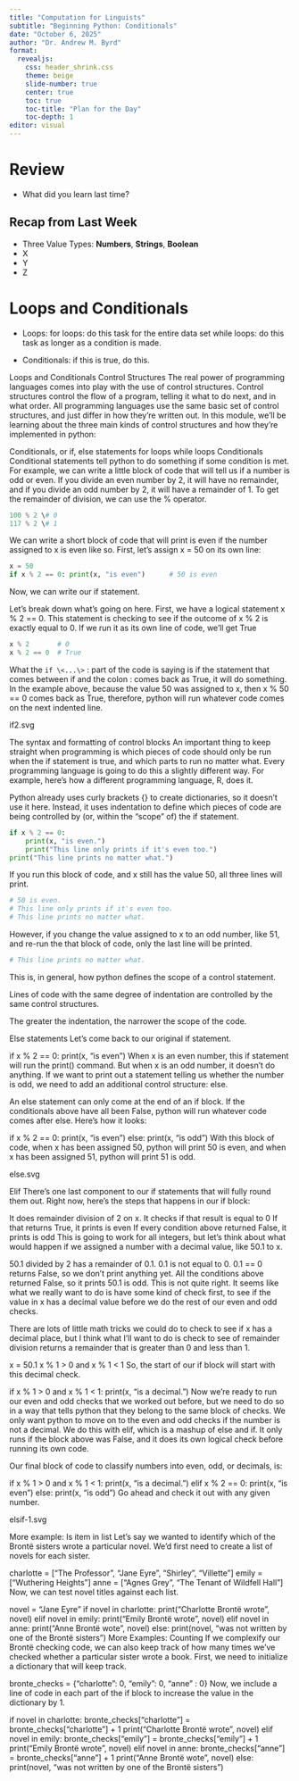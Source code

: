 ```yaml
---
title: "Computation for Linguists"
subtitle: "Beginning Python: Conditionals"
date: "October 6, 2025"
author: "Dr. Andrew M. Byrd"
format:
  revealjs:
    css: header_shrink.css
    theme: beige
    slide-number: true
    center: true
    toc: true
    toc-title: "Plan for the Day"
    toc-depth: 1
editor: visual
---
```


# Review

-   What did you learn last time?

## Recap from Last Week

-   Three Value Types: **Numbers**, **Strings**, **Boolean**
-   X
-   Y
-   Z

# Loops and Conditionals

- Loops: 
    for loops: do this task for the entire data set
    while loops: do this task as longer as a condition is made.
    
- Conditionals: if this is true, do this.

Loops and Conditionals Control Structures The real power of programming languages comes into play with the use of control structures. Control structures control the flow of a program, telling it what to do next, and in what order. All programming languages use the same basic set of control structures, and just differ in how they're written out. In this module, we'll be learning about the three main kinds of control structures and how they're implemented in python:

Conditionals, or if, else statements for loops while loops Conditionals Conditional statements tell python to do something if some condition is met. For example, we can write a little block of code that will tell us if a number is odd or even. If you divide an even number by 2, it will have no remainder, and if you divide an odd number by 2, it will have a remainder of 1. To get the remainder of division, we can use the % operator.

``` python
100 % 2 \# 0
117 % 2 \# 1
```

We can write a short block of code that will print <x> is even if the number assigned to x is even like so. First, let's assign x = 50 on its own line:

``` python
x = 50 
if x % 2 == 0: print(x, "is even")      # 50 is even
```

Now, we can write our if statement.


Let's break down what's going on here. First, we have a logical statement x % 2 == 0. This statement is checking to see if the outcome of x % 2 is exactly equal to 0. If we run it as its own line of code, we'll get True

``` python
x % 2       # 0
x % 2 == 0  # True 
```

What the `if \<...\>` : part of the code is saying is if the statement that comes between if and the colon : comes back as True, it will do something. In the example above, because the value 50 was assigned to x, then x % 50 == 0 comes back as True, therefore, python will run whatever code comes on the next indented line.

if2.svg

The syntax and formatting of control blocks An important thing to keep straight when programming is which pieces of code should only be run when the if statement is true, and which parts to run no matter what. Every programming language is going to do this a slightly different way. For example, here's how a different programming language, R, does it.

Python already uses curly brackets {} to create dictionaries, so it doesn't use it here. Instead, it uses indentation to define which pieces of code are being controlled by (or, within the "scope" of) the if statement.

```python
if x % 2 == 0: 
    print(x, "is even.") 
    print("This line only prints if it's even too.") 
print("This line prints no matter what.") 
```

If you run this block of code, and x still has the value 50, all three lines will print.

```python
# 50 is even.
# This line only prints if it's even too.
# This line prints no matter what.
```

However, if you change the value assigned to x to an odd number, like 51, and re-run the that block of code, only the last line will be printed.

```python
# This line prints no matter what.
```
This is, in general, how python defines the scope of a control statement.

Lines of code with the same degree of indentation are controlled by the same control structures.

The greater the indentation, the narrower the scope of the code.

Else statements Let's come back to our original if statement.

if x % 2 == 0: print(x, "is even") When x is an even number, this if statement will run the print() command. But when x is an odd number, it doesn't do anything. If we want to print out a statement telling us whether the number is odd, we need to add an additional control structure: else.

An else statement can only come at the end of an if block. If the conditionals above have all been False, python will run whatever code comes after else. Here's how it looks:

if x % 2 == 0: print(x, "is even") else: print(x, "is odd") With this block of code, when x has been assigned 50, python will print 50 is even, and when x has been assigned 51, python will print 51 is odd.

else.svg

Elif There's one last component to our if statements that will fully round them out. Right now, here's the steps that happens in our if block:

It does remainder division of 2 on x. It checks if that result is equal to 0 If that returns True, it prints <x> is even If every condition above returned False, it prints <x> is odd This is going to work for all integers, but let's think about what would happen if we assigned a number with a decimal value, like 50.1 to x.

50.1 divided by 2 has a remainder of 0.1. 0.1 is not equal to 0. 0.1 == 0 returns False, so we don't print anything yet. All the conditions above returned False, so it prints 50.1 is odd. This is not quite right. It seems like what we really want to do is have some kind of check first, to see if the value in x has a decimal value before we do the rest of our even and odd checks.

There are lots of little math tricks we could do to check to see if x has a decimal place, but I think what I'll want to do is check to see of remainder division returns a remainder that is greater than 0 and less than 1.

x = 50.1 x % 1 \> 0 and x % 1 \< 1 So, the start of our if block will start with this decimal check.

if x % 1 \> 0 and x % 1 \< 1: print(x, "is a decimal.") Now we're ready to run our even and odd checks that we worked out before, but we need to do so in a way that tells python that they belong to the same block of checks. We only want python to move on to the even and odd checks if the number is not a decimal. We do this with elif, which is a mashup of else and if. It only runs if the block above was False, and it does its own logical check before running its own code.

Our final block of code to classify numbers into even, odd, or decimals, is:

if x % 1 \> 0 and x % 1 \< 1: print(x, "is a decimal.") elif x % 2 == 0: print(x, "is even") else: print(x, "is odd") Go ahead and check it out with any given number.

elsif-1.svg

More example: Is item in list Let's say we wanted to identify which of the Brontë sisters wrote a particular novel. We'd first need to create a list of novels for each sister.

charlotte = \["The Professor", "Jane Eyre", "Shirley", "Villette"\] emily = \["Wuthering Heights"\] anne = \["Agnes Grey", "The Tenant of Wildfell Hall"\] Now, we can test novel titles against each list.

novel = "Jane Eyre" if novel in charlotte: print("Charlotte Brontë wrote", novel) elif novel in emily: print("Emily Brontë wrote", novel) elif novel in anne: print("Anne Brontë wote", novel) else: print(novel, "was not written by one of the Brontë sisters") More Examples: Counting If we complexify our Brontë checking code, we can also keep track of how many times we've checked whether a particular sister wrote a book. First, we need to initialize a dictionary that will keep track.

bronte_checks = {"charlotte": 0, "emily": 0, "anne" : 0} Now, we include a line of code in each part of the if block to increase the value in the dictionary by 1.

if novel in charlotte: bronte_checks\["charlotte"\] = bronte_checks\["charlotte"\] + 1 print("Charlotte Brontë wrote", novel) elif novel in emily: bronte_checks\["emily"\] = bronte_checks\["emily"\] + 1 print("Emily Brontë wrote", novel) elif novel in anne: bronte_checks\["anne"\] = bronte_checks\["anne"\] + 1 print("Anne Brontë wote", novel) else: print(novel, "was not written by one of the Brontë sisters")
